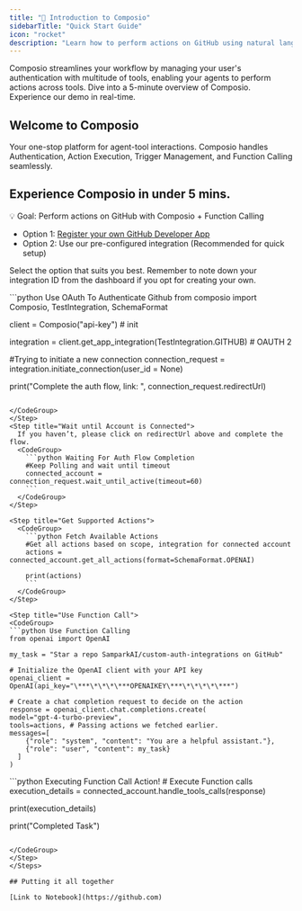 ```yaml
---
title: "🚀 Introduction to Composio"
sidebarTitle: "Quick Start Guide"
icon: "rocket"
description: "Learn how to perform actions on GitHub using natural language. ✨"
---
```


<Tip>
  Composio streamlines your workflow by managing your user's authentication with
  multitude of tools, enabling your agents to perform actions across tools.
</Tip>

<CardGroup>
  <Card
    title="Quick Product Tour"
    icon="play-circle"
    href="https://youtu.be/GswOdShLGmg"
  >
    Dive into a 5-minute overview of Composio.
  </Card>
  <Card title="Interactive Live Demo" icon="target" href="https://demo.mage.ai">
    Experience our demo in real-time.
  </Card>
</CardGroup>

## Welcome to Composio

Your one-stop platform for agent-tool interactions. Composio handles Authentication, Action Execution, Trigger Management, and Function Calling seamlessly.

## Experience Composio in under 5 mins.

<Tip>💡 Goal: Perform actions on GitHub with Composio + Function Calling</Tip>

<Steps> 
<Step title="Setting Up GitHub Integration">

- Option 1: [Register your own GitHub Developer App](https://www.notion.so/Quick-Start-56eb47b13a04429f85a3f2195ac4f2de?pvs=21)
- Option 2: Use our pre-configured integration (Recommended for quick setup)

Select the option that suits you best. Remember to note down your integration ID from the dashboard if you opt for creating your own.

</Step>

<Step title="Authenticating Github">

<CodeGroup>
```python Use OAuth To Authenticate Github
from composio import Composio, TestIntegration, SchemaFormat

client = Composio("api-key") # init

integration = client.get_app_integration(TestIntegration.GITHUB) # OAUTH 2

#Trying to initiate a new connection
connection_request = integration.initiate_connection(user_id = None)

print("Complete the auth flow, link: ", connection_request.redirectUrl)

````

</CodeGroup>
</Step>
<Step title="Wait until Account is Connected">
  If you haven’t, please click on redirectUrl above and complete the flow.
  <CodeGroup>
    ```python Waiting For Auth Flow Completion
    #Keep Polling and wait until timeout
    connected_account = connection_request.wait_until_active(timeout=60)
    ```
  </CodeGroup>
</Step>

<Step title="Get Supported Actions">
  <CodeGroup>
    ```python Fetch Available Actions
    #Get all actions based on scope, integration for connected account
    actions = connected_account.get_all_actions(format=SchemaFormat.OPENAI)

    print(actions)
    ```
  </CodeGroup>
</Step>

<Step title="Use Function Call">
<CodeGroup>
```python Use Function Calling
from openai import OpenAI

my_task = "Star a repo SamparkAI/custom-auth-integrations on GitHub"

# Initialize the OpenAI client with your API key
openai_client = OpenAI(api_key="\***\*\*\*\***OPENAIKEY\***\*\*\*\*\***")

# Create a chat completion request to decide on the action
response = openai_client.chat.completions.create(
model="gpt-4-turbo-preview",
tools=actions, # Passing actions we fetched earlier.
messages=[
    {"role": "system", "content": "You are a helpful assistant."},
    {"role": "user", "content": my_task}
  ]
)
````

</CodeGroup>
</Step>

<Step title="Handle Tool Calls - Execute Actions">
<CodeGroup>
```python Executing Function Call Action!
# Execute Function calls
execution_details = connected_account.handle_tools_calls(response)

print(execution_details)

print("Completed Task")

```

</CodeGroup>
</Step>
</Steps>

## Putting it all together

[Link to Notebook](https://github.com)
```

